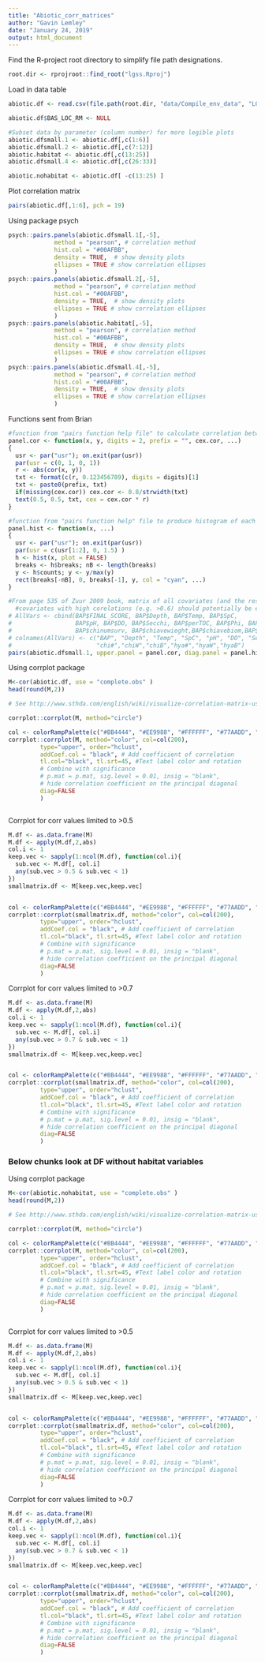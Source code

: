 ```yaml
---
title: "Abiotic_corr_matrices"
author: "Gavin Lemley"
date: "January 24, 2019"
output: html_document
---
```


Find the R-project root directory to simplify file path designations.
```r
root.dir <- rprojroot::find_root("lgss.Rproj")
```

Load in data table
```r

abiotic.df <- read.csv(file.path(root.dir, "data/Compile_env_data", "LGSS_2015_env_numerical_ALL.csv"))

abiotic.df$BAS_LOC_RM <- NULL 

#Subset data by parameter (column number) for more legible plots
abiotic.dfsmall.1 <- abiotic.df[,c(1:6)]
abiotic.dfsmall.2 <- abiotic.df[,c(7:12)]
abiotic.habitat <- abiotic.df[,c(13:25)]
abiotic.dfsmall.4 <- abiotic.df[,c(26:33)]

abiotic.nohabitat <- abiotic.df[ -c(13:25) ]

```

Plot correlation matrix
```r
pairs(abiotic.df[,1:6], pch = 19)
```

Using package psych 
```r
psych::pairs.panels(abiotic.dfsmall.1[,-5], 
             method = "pearson", # correlation method
             hist.col = "#00AFBB",
             density = TRUE,  # show density plots
             ellipses = TRUE # show correlation ellipses
             )
psych::pairs.panels(abiotic.dfsmall.2[,-5], 
             method = "pearson", # correlation method
             hist.col = "#00AFBB",
             density = TRUE,  # show density plots
             ellipses = TRUE # show correlation ellipses
             )
psych::pairs.panels(abiotic.habitat[,-5], 
             method = "pearson", # correlation method
             hist.col = "#00AFBB",
             density = TRUE,  # show density plots
             ellipses = TRUE # show correlation ellipses
             )
psych::pairs.panels(abiotic.dfsmall.4[,-5], 
             method = "pearson", # correlation method
             hist.col = "#00AFBB",
             density = TRUE,  # show density plots
             ellipses = TRUE # show correlation ellipses
             )
```

Functions sent from Brian
```r
#function from "pairs function help file" to calculate correlation between variables, also shown on pg 535 in Zuur 2009
panel.cor <- function(x, y, digits = 2, prefix = "", cex.cor, ...)
{
  usr <- par("usr"); on.exit(par(usr))
  par(usr = c(0, 1, 0, 1))
  r <- abs(cor(x, y))
  txt <- format(c(r, 0.123456789), digits = digits)[1]
  txt <- paste0(prefix, txt)
  if(missing(cex.cor)) cex.cor <- 0.8/strwidth(txt)
  text(0.5, 0.5, txt, cex = cex.cor * r)
}

#function from "pairs function help" file to produce histogram of each variable, also shown on pg 535 in Zuur 2009
panel.hist <- function(x, ...)
{
  usr <- par("usr"); on.exit(par(usr))
  par(usr = c(usr[1:2], 0, 1.5) )
  h <- hist(x, plot = FALSE)
  breaks <- h$breaks; nB <- length(breaks)
  y <- h$counts; y <- y/max(y)
  rect(breaks[-nB], 0, breaks[-1], y, col = "cyan", ...)
}

#From page 535 of Zuur 2009 book, matrix of all covariates (and the response variable) to look for colinearity
  #covariates with high corelations (e.g. >0.6) should potentially be excluded
# AllVars <- cbind(BAP$FINAL_SCORE, BAP$Depth, BAP$Temp, BAP$SpC, 
#                  BAP$pH, BAP$DO, BAP$Secchi, BAP$perTOC, BAP$Phi, BAP$perDreissena,
#                  BAP$chinumsurv, BAP$chiavewieght,BAP$chiavebiom,BAP$hynumsurv,BAP$hyavewieght,BAP$hyavebiom)
# colnames(AllVars) <- c("BAP", "Depth", "Temp", "SpC", "pH", "DO", "Secchi", "perTOC", "Phi", "%Dreissena",
#                        "chi#","chiW","chiB","hya#","hyaW","hyaB")
pairs(abiotic.dfsmall.1, upper.panel = panel.cor, diag.panel = panel.hist)

```

Using corrplot package
```r
M<-cor(abiotic.df, use = "complete.obs" )
head(round(M,2))

# See http://www.sthda.com/english/wiki/visualize-correlation-matrix-using-correlogram for different graph styles

corrplot::corrplot(M, method="circle")

col <- colorRampPalette(c("#BB4444", "#EE9988", "#FFFFFF", "#77AADD", "#4477AA"))
corrplot::corrplot(M, method="color", col=col(200),  
         type="upper", order="hclust", 
         addCoef.col = "black", # Add coefficient of correlation
         tl.col="black", tl.srt=45, #Text label color and rotation
         # Combine with significance
         # p.mat = p.mat, sig.level = 0.01, insig = "blank", 
         # hide correlation coefficient on the principal diagonal
         diag=FALSE 
         )



```

Corrplot for corr values limited to >0.5 
```r

M.df <- as.data.frame(M)
M.df <- apply(M.df,2,abs)
col.i <- 1
keep.vec <- sapply(1:ncol(M.df), function(col.i){
  sub.vec <- M.df[, col.i]
  any(sub.vec > 0.5 & sub.vec < 1)
})
smallmatrix.df <- M[keep.vec,keep.vec]


col <- colorRampPalette(c("#BB4444", "#EE9988", "#FFFFFF", "#77AADD", "#4477AA"))
corrplot::corrplot(smallmatrix.df, method="color", col=col(200),  
         type="upper", order="hclust", 
         addCoef.col = "black", # Add coefficient of correlation
         tl.col="black", tl.srt=45, #Text label color and rotation
         # Combine with significance
         # p.mat = p.mat, sig.level = 0.01, insig = "blank", 
         # hide correlation coefficient on the principal diagonal
         diag=FALSE 
         )
```

Corrplot for corr values limited to >0.7 
```r

M.df <- as.data.frame(M)
M.df <- apply(M.df,2,abs)
col.i <- 1
keep.vec <- sapply(1:ncol(M.df), function(col.i){
  sub.vec <- M.df[, col.i]
  any(sub.vec > 0.7 & sub.vec < 1)
})
smallmatrix.df <- M[keep.vec,keep.vec]


col <- colorRampPalette(c("#BB4444", "#EE9988", "#FFFFFF", "#77AADD", "#4477AA"))
corrplot::corrplot(smallmatrix.df, method="color", col=col(200),  
         type="upper", order="hclust", 
         addCoef.col = "black", # Add coefficient of correlation
         tl.col="black", tl.srt=45, #Text label color and rotation
         # Combine with significance
         # p.mat = p.mat, sig.level = 0.01, insig = "blank", 
         # hide correlation coefficient on the principal diagonal
         diag=FALSE 
         )
```


### Below chunks look at DF without habitat variables 

Using corrplot package
```r
M<-cor(abiotic.nohabitat, use = "complete.obs" )
head(round(M,2))

# See http://www.sthda.com/english/wiki/visualize-correlation-matrix-using-correlogram for different graph styles

corrplot::corrplot(M, method="circle")

col <- colorRampPalette(c("#BB4444", "#EE9988", "#FFFFFF", "#77AADD", "#4477AA"))
corrplot::corrplot(M, method="color", col=col(200),  
         type="upper", order="hclust", 
         addCoef.col = "black", # Add coefficient of correlation
         tl.col="black", tl.srt=45, #Text label color and rotation
         # Combine with significance
         # p.mat = p.mat, sig.level = 0.01, insig = "blank", 
         # hide correlation coefficient on the principal diagonal
         diag=FALSE 
         )



```

Corrplot for corr values limited to >0.5 
```r

M.df <- as.data.frame(M)
M.df <- apply(M.df,2,abs)
col.i <- 1
keep.vec <- sapply(1:ncol(M.df), function(col.i){
  sub.vec <- M.df[, col.i]
  any(sub.vec > 0.5 & sub.vec < 1)
})
smallmatrix.df <- M[keep.vec,keep.vec]


col <- colorRampPalette(c("#BB4444", "#EE9988", "#FFFFFF", "#77AADD", "#4477AA"))
corrplot::corrplot(smallmatrix.df, method="color", col=col(200),  
         type="upper", order="hclust", 
         addCoef.col = "black", # Add coefficient of correlation
         tl.col="black", tl.srt=45, #Text label color and rotation
         # Combine with significance
         # p.mat = p.mat, sig.level = 0.01, insig = "blank", 
         # hide correlation coefficient on the principal diagonal
         diag=FALSE 
         )
```

Corrplot for corr values limited to >0.7 
```r

M.df <- as.data.frame(M)
M.df <- apply(M.df,2,abs)
col.i <- 1
keep.vec <- sapply(1:ncol(M.df), function(col.i){
  sub.vec <- M.df[, col.i]
  any(sub.vec > 0.7 & sub.vec < 1)
})
smallmatrix.df <- M[keep.vec,keep.vec]


col <- colorRampPalette(c("#BB4444", "#EE9988", "#FFFFFF", "#77AADD", "#4477AA"))
corrplot::corrplot(smallmatrix.df, method="color", col=col(200),  
         type="upper", order="hclust", 
         addCoef.col = "black", # Add coefficient of correlation
         tl.col="black", tl.srt=45, #Text label color and rotation
         # Combine with significance
         # p.mat = p.mat, sig.level = 0.01, insig = "blank", 
         # hide correlation coefficient on the principal diagonal
         diag=FALSE 
         )
```


